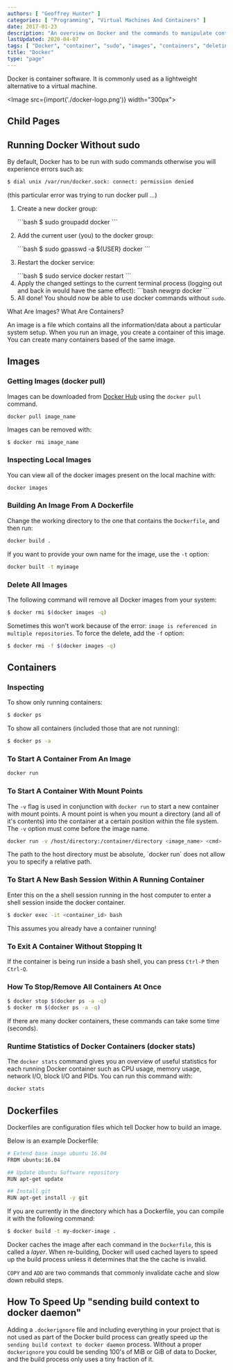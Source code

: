 ```yaml
---
authors: [ "Geoffrey Hunter" ]
categories: [ "Programming", "Virtual Machines And Containers" ]
date: 2017-01-23
description: "An overview on Docker and the commands to manipulate containers and images."
lastUpdated: 2020-04-07
tags: [ "Docker", "container", "sudo", "images", "containers", "deleting", "programming", "service", "mount points", "cache", "stats" ]
title: "Docker"
type: "page"
---
```


Docker is container software. It is commonly used as a lightweight alternative to a virtual machine.

<Image src={import('./docker-logo.png')} width="300px"></Image>

## Child Pages

<ChildPages />

## Running Docker Without sudo

<p>By default, Docker has to be run with sudo commands otherwise you will experience errors such as:</p>

```bash
$ dial unix /var/run/docker.sock: connect: permission denied
```

<p>(this particular error was trying to run docker pull ...)</p>

<ol>
  <li>
    <p>Create a new docker group:</p>
    ```bash
    $ sudo groupadd docker
    ```
  </li>
  <li>
    <p>Add the current user (you) to the docker group:</p>
    ```bash
    $ sudo gpasswd -a ${USER} docker
    ```
  </li>
  <li>
    <p>Restart the docker service:</p>
    ```bash
    $ sudo service docker restart
    ```
  </li>
  <li>
Apply the changed settings to the current terminal process (logging out and back in would have the same effect):
```bash
newgrp docker
```
  </li>
  <li>All done! You should now be able to use docker commands without <code>sudo</code>.</li>
</ol>

<p>What Are Images? What Are Containers?</p>

<p>An image is a file which contains all the information/data about a particular system setup. When you run an image,
  you create a container of this image. You can create many containers based of the same image.</p>

## Images

### Getting Images (docker pull)

Images can be downloaded from [Docker Hub](https://hub.docker.com/) using the `docker pull` command.

```bash
docker pull image_name
```

Images can be removed with:

```
$ docker rmi image_name
```

### Inspecting Local Images

You can view all of the docker images present on the local machine with:

```bash
docker images
```

### Building An Image From A Dockerfile

Change the working directory to the one that contains the `Dockerfile`, and then run:

```bash
docker build .
```

If you want to provide your own name for the image, use the `-t` option:

```bash
docker built -t myimage
```

### Delete All Images

The following command will remove all Docker images from your system:

```bash
$ docker rmi $(docker images -q)
```

Sometimes this won't work because of the error: `image is referenced in multiple repositories`. To force the delete, add the `-f` option:

```bash
$ docker rmi -f $(docker images -q)
```

## Containers

### Inspecting

To show only running containers:

```bash
$ docker ps
```

To show all containers (included those that are not running):

```bash
$ docker ps -a
```

### To Start A Container From An Image

```bash
docker run 
```

### To Start A Container With Mount Points

The `-v` flag is used in conjunction with `docker run` to start a new container with mount points. A mount point is when you mount a directory (and all of it's contents) into the container at a certain position within the file system. The `-v` option must come before the image name.

```bash
docker run -v /host/directory:/container/directory <image_name> <cmd>
```

<Aside type="note">
The path to the host directory must be absolute, `docker run` does not allow you to specify a relative path.
</Aside>

### To Start A New Bash Session Within A Running Container

Enter this on the a shell session running in the host computer to enter a shell session inside the docker container.

```bash
$ docker exec -it <container_id> bash
```

<Aside type="note">
This assumes you already have a container running!
</Aside>

### To Exit A Container Without Stopping It

If the container is being run inside a bash shell, you can press <code>Ctrl-P</code> then <code>Ctrl-Q</code>.

### How To Stop/Remove All Containers At Once

```bash
$ docker stop $(docker ps -a -q)
$ docker rm $(docker ps -a -q)
```

If there are many docker containers, these commands can take some time (seconds).

### Runtime Statistics of Docker Containers (docker stats)

The `docker stats` command gives you an overview of useful statistics for each running Docker container such as CPU usage, memory usage, network I/O, block I/O and PIDs. You can run this command with:

```bash
docker stats
```

## Dockerfiles

Dockerfiles are configuration files which tell Docker how to build an image.

Below is an example Dockerfile:

```bash
# Extend base image ubuntu 16.04
FROM ubuntu:16.04

## Update Ubuntu Software repository
RUN apt-get update

## Install git
RUN apt-get install -y git
```

If you are currently in the directory which has a Dockerfile, you can compile it with the following command:

```bash
$ docker build -t my-docker-image .
```

Docker caches the image after each command in the `Dockerfile`, this is called a _layer_. When re-building, Docker will used cached layers to speed up the build process unless it determines that the the cache is invalid.

`COPY` and `ADD` are two commands that commonly invalidate cache and slow down rebuild steps.

## How To Speed Up "sending build context to docker daemon"

Adding a `.dockerignore` file and including everything in your project that is not used as part of the Docker build process can greatly speed up the `sending build context to docker daemon` process. Without a proper `dockerignore` you could be sending 100's of MiB or GiB of data to Docker, and the build process only uses a tiny fraction of it.